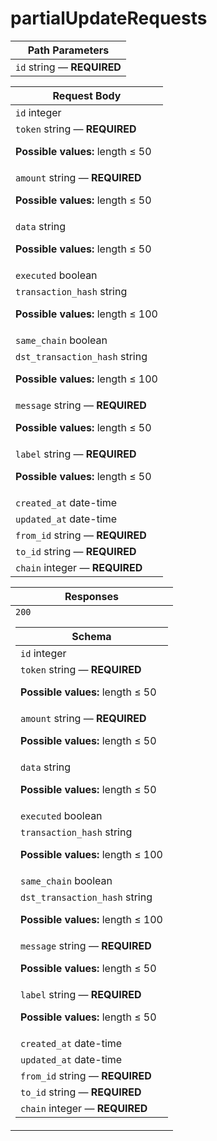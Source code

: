 # partialUpdateRequests

<table style={{"display":"table","width":"100%"}}><thead><tr><th style={{"textAlign":"left"}}>Path Parameters</th></tr></thead><tbody><tr><td><code>id</code><span style={{"opacity":"0.6"}}> string</span><span style={{"opacity":"0.6"}}> — </span><strong style={{"fontSize":"var(--ifm-code-font-size)","color":"var(--openapi-required)"}}> REQUIRED</strong></td></tr></tbody></table><table style={{"display":"table","width":"100%"}}><thead><tr><th style={{"textAlign":"left"}}>Request Body <div></div></th></tr></thead><tbody><tr><td><code>id</code><span style={{"opacity":"0.6"}}> integer</span></td></tr><tr><td><code>token</code><span style={{"opacity":"0.6"}}> string</span><span style={{"opacity":"0.6"}}> — </span><strong style={{"fontSize":"var(--ifm-code-font-size)","color":"var(--openapi-required)"}}> REQUIRED</strong><div style={{"marginTop":"var(--ifm-table-cell-padding)"}}>

**Possible values:** length ≤ 50

</div></td></tr><tr><td><code>amount</code><span style={{"opacity":"0.6"}}> string</span><span style={{"opacity":"0.6"}}> — </span><strong style={{"fontSize":"var(--ifm-code-font-size)","color":"var(--openapi-required)"}}> REQUIRED</strong><div style={{"marginTop":"var(--ifm-table-cell-padding)"}}>

**Possible values:** length ≤ 50

</div></td></tr><tr><td><code>data</code><span style={{"opacity":"0.6"}}> string</span><div style={{"marginTop":"var(--ifm-table-cell-padding)"}}>

**Possible values:** length ≤ 50

</div></td></tr><tr><td><code>executed</code><span style={{"opacity":"0.6"}}> boolean</span></td></tr><tr><td><code>transaction_hash</code><span style={{"opacity":"0.6"}}> string</span><div style={{"marginTop":"var(--ifm-table-cell-padding)"}}>

**Possible values:** length ≤ 100

</div></td></tr><tr><td><code>same_chain</code><span style={{"opacity":"0.6"}}> boolean</span></td></tr><tr><td><code>dst_transaction_hash</code><span style={{"opacity":"0.6"}}> string</span><div style={{"marginTop":"var(--ifm-table-cell-padding)"}}>

**Possible values:** length ≤ 100

</div></td></tr><tr><td><code>message</code><span style={{"opacity":"0.6"}}> string</span><span style={{"opacity":"0.6"}}> — </span><strong style={{"fontSize":"var(--ifm-code-font-size)","color":"var(--openapi-required)"}}> REQUIRED</strong><div style={{"marginTop":"var(--ifm-table-cell-padding)"}}>

**Possible values:** length ≤ 50

</div></td></tr><tr><td><code>label</code><span style={{"opacity":"0.6"}}> string</span><span style={{"opacity":"0.6"}}> — </span><strong style={{"fontSize":"var(--ifm-code-font-size)","color":"var(--openapi-required)"}}> REQUIRED</strong><div style={{"marginTop":"var(--ifm-table-cell-padding)"}}>

**Possible values:** length ≤ 50

</div></td></tr><tr><td><code>created_at</code><span style={{"opacity":"0.6"}}> date-time</span></td></tr><tr><td><code>updated_at</code><span style={{"opacity":"0.6"}}> date-time</span></td></tr><tr><td><code>from_id</code><span style={{"opacity":"0.6"}}> string</span><span style={{"opacity":"0.6"}}> — </span><strong style={{"fontSize":"var(--ifm-code-font-size)","color":"var(--openapi-required)"}}> REQUIRED</strong></td></tr><tr><td><code>to_id</code><span style={{"opacity":"0.6"}}> string</span><span style={{"opacity":"0.6"}}> — </span><strong style={{"fontSize":"var(--ifm-code-font-size)","color":"var(--openapi-required)"}}> REQUIRED</strong></td></tr><tr><td><code>chain</code><span style={{"opacity":"0.6"}}> integer</span><span style={{"opacity":"0.6"}}> — </span><strong style={{"fontSize":"var(--ifm-code-font-size)","color":"var(--openapi-required)"}}> REQUIRED</strong></td></tr></tbody></table><table style={{"display":"table","width":"100%"}}><thead><tr><th style={{"textAlign":"left"}}>Responses</th></tr></thead><tbody><tr><td><div style={{"display":"flex"}}><div style={{"marginRight":"var(--ifm-table-cell-padding)"}}><code>200</code></div><div></div></div><div><table style={{"display":"table","width":"100%","marginTop":"var(--ifm-table-cell-padding)","marginBottom":"0px"}}><thead><tr><th style={{"textAlign":"left"}}>Schema <div></div></th></tr></thead><tbody><tr><td><code>id</code><span style={{"opacity":"0.6"}}> integer</span></td></tr><tr><td><code>token</code><span style={{"opacity":"0.6"}}> string</span><span style={{"opacity":"0.6"}}> — </span><strong style={{"fontSize":"var(--ifm-code-font-size)","color":"var(--openapi-required)"}}> REQUIRED</strong><div style={{"marginTop":"var(--ifm-table-cell-padding)"}}>

**Possible values:** length ≤ 50

</div></td></tr><tr><td><code>amount</code><span style={{"opacity":"0.6"}}> string</span><span style={{"opacity":"0.6"}}> — </span><strong style={{"fontSize":"var(--ifm-code-font-size)","color":"var(--openapi-required)"}}> REQUIRED</strong><div style={{"marginTop":"var(--ifm-table-cell-padding)"}}>

**Possible values:** length ≤ 50

</div></td></tr><tr><td><code>data</code><span style={{"opacity":"0.6"}}> string</span><div style={{"marginTop":"var(--ifm-table-cell-padding)"}}>

**Possible values:** length ≤ 50

</div></td></tr><tr><td><code>executed</code><span style={{"opacity":"0.6"}}> boolean</span></td></tr><tr><td><code>transaction_hash</code><span style={{"opacity":"0.6"}}> string</span><div style={{"marginTop":"var(--ifm-table-cell-padding)"}}>

**Possible values:** length ≤ 100

</div></td></tr><tr><td><code>same_chain</code><span style={{"opacity":"0.6"}}> boolean</span></td></tr><tr><td><code>dst_transaction_hash</code><span style={{"opacity":"0.6"}}> string</span><div style={{"marginTop":"var(--ifm-table-cell-padding)"}}>

**Possible values:** length ≤ 100

</div></td></tr><tr><td><code>message</code><span style={{"opacity":"0.6"}}> string</span><span style={{"opacity":"0.6"}}> — </span><strong style={{"fontSize":"var(--ifm-code-font-size)","color":"var(--openapi-required)"}}> REQUIRED</strong><div style={{"marginTop":"var(--ifm-table-cell-padding)"}}>

**Possible values:** length ≤ 50

</div></td></tr><tr><td><code>label</code><span style={{"opacity":"0.6"}}> string</span><span style={{"opacity":"0.6"}}> — </span><strong style={{"fontSize":"var(--ifm-code-font-size)","color":"var(--openapi-required)"}}> REQUIRED</strong><div style={{"marginTop":"var(--ifm-table-cell-padding)"}}>

**Possible values:** length ≤ 50

</div></td></tr><tr><td><code>created_at</code><span style={{"opacity":"0.6"}}> date-time</span></td></tr><tr><td><code>updated_at</code><span style={{"opacity":"0.6"}}> date-time</span></td></tr><tr><td><code>from_id</code><span style={{"opacity":"0.6"}}> string</span><span style={{"opacity":"0.6"}}> — </span><strong style={{"fontSize":"var(--ifm-code-font-size)","color":"var(--openapi-required)"}}> REQUIRED</strong></td></tr><tr><td><code>to_id</code><span style={{"opacity":"0.6"}}> string</span><span style={{"opacity":"0.6"}}> — </span><strong style={{"fontSize":"var(--ifm-code-font-size)","color":"var(--openapi-required)"}}> REQUIRED</strong></td></tr><tr><td><code>chain</code><span style={{"opacity":"0.6"}}> integer</span><span style={{"opacity":"0.6"}}> — </span><strong style={{"fontSize":"var(--ifm-code-font-size)","color":"var(--openapi-required)"}}> REQUIRED</strong></td></tr></tbody></table></div></td></tr></tbody></table>